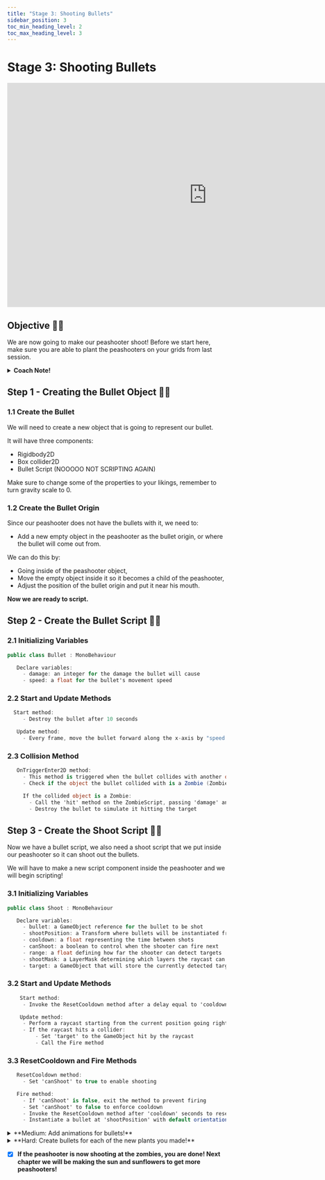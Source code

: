 ---
title: "Stage 3: Shooting Bullets"
sidebar_position: 3
toc_min_heading_level: 2
toc_max_heading_level: 3
---

# Stage 3: Shooting Bullets

<iframe style={{}} width="917" height="516" src="https://player.vimeo.com/video/970270724?badge=0&amp;autopause=0&amp;player_id=0&amp;app_id=58479" title="Unity 2D - Stage 3" frameborder="0" allow="accelerometer; autoplay; clipboard-write; encrypted-media; gyroscope; picture-in-picture; web-share" referrerpolicy="strict-origin-when-cross-origin" allowfullscreen></iframe>

## Objective 🧐🗿

We are now going to make our peashooter shoot! Before we start here, make sure you are able to plant the peashooters on your grids from last session. 

<details>
    <summary><strong>Coach Note!</strong></summary>

  These are the topics you will be going over for this stage.

  <details>
    <summary><strong>Standard</strong></summary>

    - Different Variable Types in Unity Scripts: Explanation of common variable types (int, float, bool, GameObject, Transform) used in Unity scripting.
    - Creating and Configuring GameObjects: Steps to create and configure GameObjects with components like Rigidbody2D and Box Collider2D.
    - Using Transform Component for Positioning: Understanding how to use the Transform component to position and move GameObjects in the scene.
  </details>

  <details>
    <summary><strong>Advanced</strong></summary>

    - Collision Detection with OnTriggerEnter2D: How to use the OnTriggerEnter2D method to handle collision events and interact with other scripts.
    - Implementing Cooldown Mechanisms: Explanation of how to implement cooldowns using boolean flags and Invoke methods in Unity scripts.
    - Animating GameObjects with Animator Component: Using the Animator component to create and trigger animations in response to events in scripts.
  </details>
</details>

## Step 1 - Creating the Bullet Object 👾🔫

### 1.1 Create the Bullet

We will need to create a new object that is going to represent our bullet.

It will have three components:
- Rigidbody2D
- Box collider2D
- Bullet Script (NOOOOO NOT SCRIPTING AGAIN)

Make sure to change some of the properties to your likings, remember to turn gravity scale to 0. 

### 1.2 Create the Bullet Origin 

Since our peashooter does not have the bullets with it, we need to:
- Add a new empty object in the peashooter as the bullet origin, or where the bullet will come out from. 

We can do this by:
- Going inside of the peashooter object,
- Move the empty object inside it so it becomes a child of the peashooter,
- Adjust the position of the bullet origin and put it near his mouth.

**Now we are ready to script.**

## Step 2 - Create the Bullet Script 🫛📜

### 2.1 Initializing Variables

```csharp
public class Bullet : MonoBehaviour

   Declare variables:
     - damage: an integer for the damage the bullet will cause
     - speed: a float for the bullet's movement speed
```
### 2.2 Start and Update Methods 

```csharp
  Start method:
     - Destroy the bullet after 10 seconds

   Update method:
     - Every frame, move the bullet forward along the x-axis by "speed * Time.deltaTime"
```

### 2.3 Collision Method

```csharp
   OnTriggerEnter2D method:
     - This method is triggered when the bullet collides with another object
     - Check if the object the bullet collided with is a Zombie (ZombieScript attached)

     If the collided object is a Zombie:
       - Call the 'hit' method on the ZombieScript, passing 'damage' and 'freeze' as arguments
       - Destroy the bullet to simulate it hitting the target
```

## Step 3 - Create the Shoot Script 🔫📜

Now we have a bullet script, we also need a shoot script that we put inside our peashooter so it can shoot out the bullets.

We will have to make a new script component inside the peashooter and we will begin scripting!
    
### 3.1 Initializing Variables

```csharp
public class Shoot : MonoBehaviour

   Declare variables:
     - bullet: a GameObject reference for the bullet to be shot
     - shootPosition: a Transform where bullets will be instantiated from
     - cooldown: a float representing the time between shots
     - canShoot: a boolean to control when the shooter can fire next
     - range: a float defining how far the shooter can detect targets
     - shootMask: a LayerMask determining which layers the raycast can hit
     - target: a GameObject that will store the currently detected target
```

### 3.2 Start and Update Methods

```csharp
    Start method:
     - Invoke the ResetCooldown method after a delay equal to 'cooldown' to allow shooting

    Update method:
     - Perform a raycast starting from the current position going right, up to 'range', and only hitting objects on the 'shootMask' layer
     - If the raycast hits a collider:
         - Set 'target' to the GameObject hit by the raycast
         - Call the Fire method
```

### 3.3 ResetCooldown and Fire Methods

```csharp
   ResetCooldown method:
     - Set 'canShoot' to true to enable shooting

   Fire method:
     - If 'canShoot' is false, exit the method to prevent firing
     - Set 'canShoot' to false to enforce cooldown
     - Invoke the ResetCooldown method after 'cooldown' seconds to reset the shooting ability
     - Instantiate a bullet at 'shootPosition' with default orientation (no rotation)
```

<details>
    <summary>**Medium: Add animations for bullets!**</summary>

    <div className='image-wrapper'>
        ![stage1Medium](../../static/img/un1/Peashooter.gif)
    </div>

    <br  />

    **4.1 Gather your assets**

    Search online for peashooter peas assets to animate!

    **4.2 Animate**

    Use the animation editor to create an animation!

    **4.3 Tie it together using the animator!**

    Use the animator to connect your animation transitions using parameters. You will want to make a trigger parameter.
</details>

<details>
  <summary>**Hard: Create bullets for each of the new plants you made!**</summary>

  <div className='image-wrapper'>
        ![stage1Medium](../../static/img/un1/MegaPeashooter.gif)
  </div>

  **5.1 Gather your assets**

  Search online or create your own assets for your enemy

  **5.2 Script your mechanics**

  Modify the shoot and bullet script to fit the needs of your newly designed plant.

  **5.3 Animate**

  Follow the same animation steps from medium

</details>

- [x] **If the peashooter is now shooting at the zombies, you are done! Next chapter we will be making the sun and sunflowers to get more peashooters!**